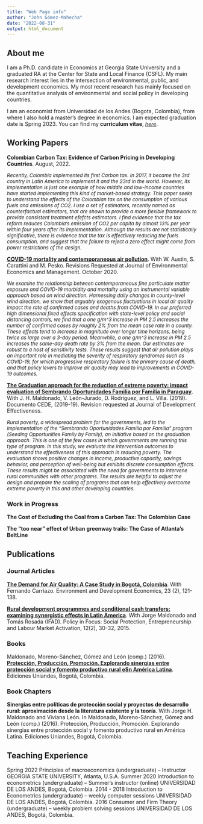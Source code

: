 ```yaml
---
title: "Web Page info"
author: "John Gómez-Mahecha"
date: "2022-08-31"
output: html_document
---
```


## About me

I am a Ph.D. candidate in Economics at Georgia State University and a graduated RA at the Center for State and Local Finance (CSFL). My main research interest lies in the intersection of environmental, public, and development economics. My most recent research has mainly focused on the quantitative analysis of environmental and social policy in developing countries. 
    	
I am an economist from Universidad de los Andes (Bogota, Colombia), from where I also hold a master’s degree in economics. I am expected graduation date is Spring 2023. You can find my **curriculum vitae**, *[here](CV/latestCV.pdf)*. 

## Working Papers
**Colombian Carbon Tax: Evidence of Carbon Pricing in Developing Countries**. August, 2022.

<font size="2">*Recently, Colombia implemented its first Carbon tax. In 2017, it became the 3rd country in Latin America to implement it and the 23rd in the world. However, its implementation is just one example of how middle and low-income countries have started implementing this kind of market-based strategy. This paper seeks to understand the effects of the Colombian tax on the consumption of various fuels and emissions of CO2. I use a set of estimators, recently named as counterfactual estimators, that are shown to provide a more flexible framework to provide consistent treatment efefcts estimators. I find evidence that the tax reform reduces Colombia’s emission of CO2 per capita by almost 13% per year within four years after its implementation. Although the results are not statistically significative, there is evidence that the tax is effectively reducing the fuels consumption, and suggest that the failure to reject a zero effect might come from power restrictions of the design.*</font>


[**COVID-19 mortality and contemporaneous air pollution**](https://bit.ly/2XYafgg). With W. Austin, S. Carattini and M. Pesko. Revisions Requested at Journal of Environmental Economics and Management. October 2020. 

<font size="2">*We examine the relationship between contemporaneous fine particulate matter exposure and COVID-19 morbidity and mortality using an instrumental variable approach based on wind direction. Harnessing daily changes in county-level wind direction, we show that arguably exogenous fluctuations in local air quality impact the rate of confirmed cases and deaths from COVID-19. In our preferred high dimensional fixed effects specification with state-level policy and social distancing controls, we find that a one \mu g/m^3 increase in PM 2.5 increases the number of confirmed cases by roughly 2% from the mean case rate in a county. These effects tend to increase in magnitude over longer time horizons, being twice as large over a 3-day period. Meanwhile, a one \mu g/m^3 increase in PM 2.5 increases the same-day death rate by 3% from the mean. Our estimates are robust to a host of sensitivity tests. These results suggest that air pollution plays an important role in mediating the severity of respiratory syndromes such as COVID-19, for which progressive respiratory failure is the primary cause of death, and that policy levers to improve air quality may lead to improvements in COVID-19 outcomes.*</font>


[**The Graduation approach for the reduction of extreme poverty: impact evaluation of Sembrando Oportunidades Familia por Familia in Paraguay**](https://bit.ly/32CAgEp). With J. H. Maldonado, V. León-Jurado, D. Rodríguez, and L. Villa. (2019). Documento CEDE, (2019-19). Revision requested at Journal of Development Effectiveness.  

<font size="2">*Rural poverty, a widespread problem for the governments, led to the implementation of the "Sembrando Oportunidades Familia por Familia" program (Seeding Opportunities Family by Family), an initiative based on the graduation approach. This is one of the few cases in which governments are running this type of program. In this study, we evaluate the intervention outcomes to understand the effectiveness of this approach in reducing poverty. The evaluation shows positive changes in income, productive capacity, savings behavior, and perception of well-being but exhibits discrete consumption effects. These results might be associated with the need for governments to intervene rural communities with other programs. The results are helpful to adjust the design and prepare the scaling of programs that can help effectively overcome extreme poverty in this and other developing countries.*</font>

### Work in Progress 
**The Cost of Excluding the Coal from a Carbon Tax: The Colombian Case**


**The “too near” effect of Urban greenway trails: The Case of Atlanta’s BeltLine** 


## Publications

### Journal Articles
[**The Demand for Air Quality: A Case Study in Bogotá, Colombia**](https://www.cambridge.org/core/journals/environment-and-development-economics/article/demand-for-air-quality-evidence-from-the-housing-market-in-bogota-colombia/82E15EF74DA4284EFEFE3F9A93B94FA3). With Fernando Carriazo. Environment and Development Economics, 23 (2), 121-138. 
 
[**Rural development programmes and conditional cash transfers: examining synergistic effects in Latin America**](http://bit.ly/1KqE7O6). With Jorge Maldonado and Tomás Rosada (IFAD). Policy in Focus: Social Protection, Entrepreneurship and Labour Market Activation, 12(2), 30-32, 2015. 


### Books
Maldonado, Moreno-Sánchez, Gómez and León (comp.) (2016). [**Protección, Producción, Promoción. Explorando sinergias entre protección social y fomento productivo rural eSn América Latina**](http://bit.ly/2jCb5ug). Ediciones Uniandes, Bogotá, Colombia. 

### Book Chapters
**Sinergias entre políticas de protección social y proyectos de desarrollo rural: aproximación desde la literatura existente y la teoría**. With Jorge H. Maldonado and Viviana León. In Maldonado, Moreno-Sánchez, Gómez and León (comp.) (2016). Protección, Producción, Promoción. Explorando sinergias entre protección social y fomento productivo rural en América Latina. Ediciones Uniandes, Bogotá, Colombia.


## Teaching Experience
Spring 2022 	Principles of macroeconomics (undergraduate) – Instructor
GEORGIA STATE UNIVERSITY, Atlanta, U.S.A. 
Summer 2020	Introduction to econometrics (undergraduate) – Summer’s instructor (online)
UNIVERSIDAD DE LOS ANDES, Bogotá, Colombia.
2014 - 2018	Introduction to Econometrics (undergraduate) – weekly computer sessions
UNIVERSIDAD DE LOS ANDES, Bogotá, Colombia.
2016	Consumer and Firm Theory (undergraduate) – weekly problem solving sessions
UNIVERSIDAD DE LOS ANDES, Bogotá, Colombia.






